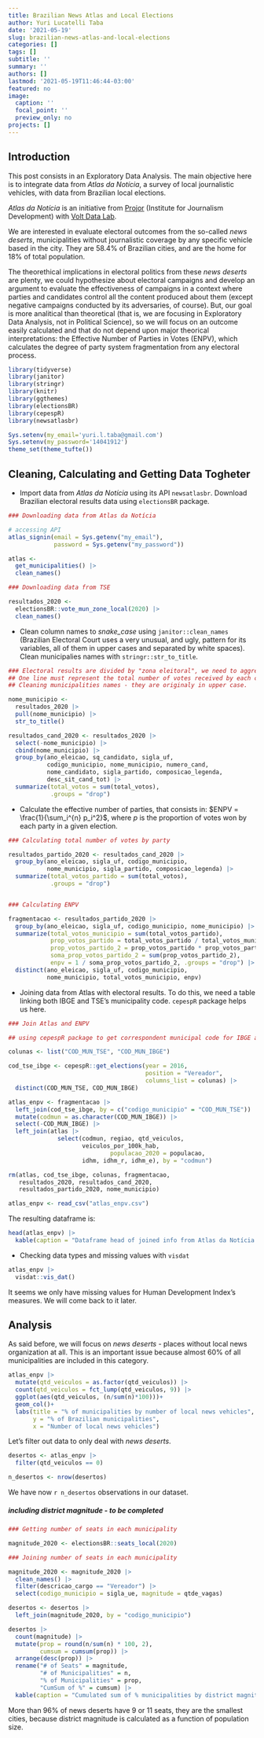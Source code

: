 ```yaml
---
title: Brazilian News Atlas and Local Elections
author: Yuri Lucatelli Taba
date: '2021-05-19'
slug: brazilian-news-atlas-and-local-elections
categories: []
tags: []
subtitle: ''
summary: ''
authors: []
lastmod: '2021-05-19T11:46:44-03:00'
featured: no
image:
  caption: ''
  focal_point: ''
  preview_only: no
projects: []
---
```



## Introduction

This post consists in an Exploratory Data Analysis. The main objective here is to integrate data from *Atlas da Notícia*, a survey of local journalistic vehicles, with data from Brazilian local elections.

*Atlas da Notícia* is an initiative from [Projor](https://www.projor.org.br/) (Institute for Journalism Development) with [Volt Data Lab](https://voltdata.info/).

We are interested in evaluate electoral outcomes from the so-called *news deserts*, municipalities without journalistic coverage by any specific vehicle based in the city. They are 58.4% of Brazilian cities, and are the home for 18% of total population.

The theorethical implications in electoral politics from these *news deserts* are plenty, we could hypothesize about electoral campaigns and develop an argument to evaluate the effectiveness of campaigns in a context where parties and candidates control all the content produced about them (except negative campaigns conducted by its adversaries, of course). But, our goal is more analitical than theoretical (that is, we are focusing in Exploratory Data Analysis, not in Political Science), so we will focus on an outcome easily calculated and that do not depend upon major theorical interpretations: the Effective Number of Parties in Votes (ENPV), which calculates the degree of party system fragmentation from any electoral process. 

```r
library(tidyverse)
library(janitor)
library(stringr)
library(knitr)
library(ggthemes)
library(electionsBR)
library(cepespR)
library(newsatlasbr)
```


```r
Sys.setenv(my_email='yuri.l.taba@gmail.com')
Sys.setenv(my_password='14041912')
theme_set(theme_tufte())
```

## Cleaning, Calculating and Getting Data Togheter

- Import data from *Atlas da Notícia* using its API `newsatlasbr`. Download Brazilian electoral results data using `electionsBR` package.
  
```r
### Downloading data from Atlas da Notícia

# accessing API
atlas_signin(email = Sys.getenv("my_email"), 
             password = Sys.getenv("my_password")) 

atlas <- 
  get_municipalities() |> 
  clean_names()

### Downloading data from TSE

resultados_2020 <- 
  electionsBR::vote_mun_zone_local(2020) |> 
  clean_names()
```


- Clean column names to *snake_case* using `janitor::clean_names` (Brazilian Electoral Court uses a very unusual, and ugly, pattern for its variables, all of them in upper cases and separated by white spaces). Clean municipalies names with `stringr::str_to_title`.
  
```r
### Electoral results are divided by "zona eleitoral", we need to aggregate it. 
## One line must represent the total number of votes received by each candidate.
## Cleaning municipalities names - they are originaly in upper case.

nome_municipio <- 
  resultados_2020 |> 
  pull(nome_municipio) |> 
  str_to_title()

resultados_cand_2020 <- resultados_2020 |>
  select(-nome_municipio) |>
  cbind(nome_municipio) |> 
  group_by(ano_eleicao, sq_candidato, sigla_uf, 
           codigo_municipio, nome_municipio, numero_cand,
           nome_candidato, sigla_partido, composicao_legenda, 
           desc_sit_cand_tot) |> 
  summarize(total_votos = sum(total_votos), 
            .groups = "drop")
```


- Calculate the effective number of parties, that consists in: $ENPV = \frac{1}{\sum_i^{n} p_i^2}$, where $p$ is the proportion of votes won by each party in a given election.

```r
### Calculating total number of votes by party

resultados_partido_2020 <- resultados_cand_2020 |>
  group_by(ano_eleicao, sigla_uf, codigo_municipio, 
           nome_municipio, sigla_partido, composicao_legenda) |>
  summarize(total_votos_partido = sum(total_votos), 
            .groups = "drop")


### Calculating ENPV

fragmentacao <- resultados_partido_2020 |> 
  group_by(ano_eleicao, sigla_uf, codigo_municipio, nome_municipio) |>
  summarize(total_votos_municipio = sum(total_votos_partido),
            prop_votos_partido = total_votos_partido / total_votos_municipio,
            prop_votos_partido_2 = prop_votos_partido * prop_votos_partido,
            soma_prop_votos_partido_2 = sum(prop_votos_partido_2),
            enpv = 1 / soma_prop_votos_partido_2, .groups = "drop") |> 
  distinct(ano_eleicao, sigla_uf, codigo_municipio, 
           nome_municipio, total_votos_municipio, enpv)
```

- Joining data from Atlas with electoral results. To do this, we need a table linking both IBGE and TSE's municipality code. `cepespR` package helps us here.

```r
### Join Atlas and ENPV

## using cepespR package to get correspondent municipal code for IBGE and TSE

colunas <- list("COD_MUN_TSE", "COD_MUN_IBGE")

cod_tse_ibge <- cepespR::get_elections(year = 2016, 
                                       position = "Vereador", 
                                       columns_list = colunas) |> 
  distinct(COD_MUN_TSE, COD_MUN_IBGE)

atlas_enpv <- fragmentacao |>  
  left_join(cod_tse_ibge, by = c("codigo_municipio" = "COD_MUN_TSE")) |> 
  mutate(codmun = as.character(COD_MUN_IBGE)) |>  
  select(-COD_MUN_IBGE) |> 
  left_join(atlas |> 
              select(codmun, regiao, qtd_veiculos, 
                     veiculos_por_100k_hab, 
                             populacao_2020 = populacao, 
                     idhm, idhm_r, idhm_e), by = "codmun")

rm(atlas, cod_tse_ibge, colunas, fragmentacao, 
   resultados_2020, resultados_cand_2020, 
   resultados_partido_2020, nome_municipio)
```



```r
atlas_enpv <- read_csv("atlas_enpv.csv")
```


The resulting dataframe is:

```r
head(atlas_enpv) |> 
  kable(caption = "Dataframe head of joined info from Atlas da Notícia and electoral results")
```

- Checking data types and missing values with `visdat`

```r
atlas_enpv |>
  visdat::vis_dat()
```

It seems we only have missing values for Human Development Index's measures. We will come back to it later.

## Analysis

As said before, we will focus on *news deserts* - places without local news organization at all. This is an important issue because almost 60% of all municipalities are included in this category.

```r
atlas_enpv |> 
  mutate(qtd_veiculos = as.factor(qtd_veiculos)) |>
  count(qtd_veiculos = fct_lump(qtd_veiculos, 9)) |>
  ggplot(aes(qtd_veiculos, (n/sum(n)*100)))+
  geom_col()+
  labs(title = "% of municipalities by number of local news vehicles",
       y = "% of Brazilian municipalities",
       x = "Number of local news vehicles")
```

Let's filter out data to only deal with *news deserts*.

```r
desertos <- atlas_enpv |>
  filter(qtd_veiculos == 0)

n_desertos <- nrow(desertos)
```

We have now `r n_desertos` observations in our dataset.

##### including district magnitude - to be completed

```r
### Getting number of seats in each municipality

magnitude_2020 <- electionsBR::seats_local(2020)

### Joining number of seats in each municipality

magnitude_2020 <- magnitude_2020 |>  
  clean_names() |> 
  filter(descricao_cargo == "Vereador") |> 
  select(codigo_municipio = sigla_ue, magnitude = qtde_vagas)

desertos <- desertos |>  
  left_join(magnitude_2020, by = "codigo_municipio")
```

```r
desertos |>
  count(magnitude) |>
  mutate(prop = round(n/sum(n) * 100, 2),
         cumsum = cumsum(prop)) |>
  arrange(desc(prop)) |>
  rename("# of Seats" = magnitude, 
         "# of Municipalities" = n, 
         "% of Municipalities" = prop,
         "CumSum of %" = cumsum) |>
  kable(caption = "Cumulated sum of % municipalities by district magnitude")
```

More than 96% of news deserts have 9 or 11 seats, they are the smallest cities, because district magnitude is calculated as a function of population size.




